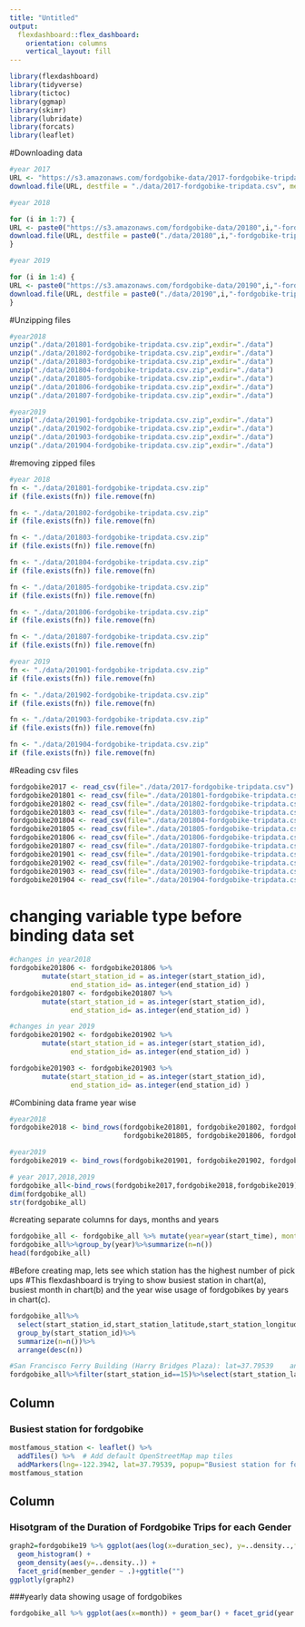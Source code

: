 ```yaml
---
title: "Untitled"
output: 
  flexdashboard::flex_dashboard:
    orientation: columns
    vertical_layout: fill
---
```


```r
library(flexdashboard)
library(tidyverse)
library(tictoc)
library(ggmap)
library(skimr)
library(lubridate)
library(forcats)
library(leaflet)
```

#Downloading data
```r
#year 2017
URL <- "https://s3.amazonaws.com/fordgobike-data/2017-fordgobike-tripdata.csv"
download.file(URL, destfile = "./data/2017-fordgobike-tripdata.csv", method="curl")

#year 2018

for (i in 1:7) {
URL <- paste0("https://s3.amazonaws.com/fordgobike-data/20180",i,"-fordgobike-tripdata.csv.zip")
download.file(URL, destfile = paste0("./data/20180",i,"-fordgobike-tripdata.csv.zip"), method="curl")
}

#year 2019

for (i in 1:4) {
URL <- paste0("https://s3.amazonaws.com/fordgobike-data/20190",i,"-fordgobike-tripdata.csv.zip")
download.file(URL, destfile = paste0("./data/20190",i,"-fordgobike-tripdata.csv.zip"), method="curl")
}

```
#Unzipping files
```r
#year2018
unzip("./data/201801-fordgobike-tripdata.csv.zip",exdir="./data")
unzip("./data/201802-fordgobike-tripdata.csv.zip",exdir="./data")
unzip("./data/201803-fordgobike-tripdata.csv.zip",exdir="./data")
unzip("./data/201804-fordgobike-tripdata.csv.zip",exdir="./data")
unzip("./data/201805-fordgobike-tripdata.csv.zip",exdir="./data")
unzip("./data/201806-fordgobike-tripdata.csv.zip",exdir="./data")
unzip("./data/201807-fordgobike-tripdata.csv.zip",exdir="./data")

#year2019
unzip("./data/201901-fordgobike-tripdata.csv.zip",exdir="./data")
unzip("./data/201902-fordgobike-tripdata.csv.zip",exdir="./data")
unzip("./data/201903-fordgobike-tripdata.csv.zip",exdir="./data")
unzip("./data/201904-fordgobike-tripdata.csv.zip",exdir="./data")


```

#removing zipped files
```r
#year 2018
fn <- "./data/201801-fordgobike-tripdata.csv.zip"
if (file.exists(fn)) file.remove(fn)

fn <- "./data/201802-fordgobike-tripdata.csv.zip"
if (file.exists(fn)) file.remove(fn)

fn <- "./data/201803-fordgobike-tripdata.csv.zip"
if (file.exists(fn)) file.remove(fn)

fn <- "./data/201804-fordgobike-tripdata.csv.zip"
if (file.exists(fn)) file.remove(fn)

fn <- "./data/201805-fordgobike-tripdata.csv.zip"
if (file.exists(fn)) file.remove(fn)

fn <- "./data/201806-fordgobike-tripdata.csv.zip"
if (file.exists(fn)) file.remove(fn)

fn <- "./data/201807-fordgobike-tripdata.csv.zip"
if (file.exists(fn)) file.remove(fn)

#year 2019
fn <- "./data/201901-fordgobike-tripdata.csv.zip"
if (file.exists(fn)) file.remove(fn)

fn <- "./data/201902-fordgobike-tripdata.csv.zip"
if (file.exists(fn)) file.remove(fn)

fn <- "./data/201903-fordgobike-tripdata.csv.zip"
if (file.exists(fn)) file.remove(fn)

fn <- "./data/201904-fordgobike-tripdata.csv.zip"
if (file.exists(fn)) file.remove(fn)


```
#Reading csv files
```r
fordgobike2017 <- read_csv(file="./data/2017-fordgobike-tripdata.csv")
fordgobike201801 <- read_csv(file="./data/201801-fordgobike-tripdata.csv")
fordgobike201802 <- read_csv(file="./data/201802-fordgobike-tripdata.csv")
fordgobike201803 <- read_csv(file="./data/201803-fordgobike-tripdata.csv")
fordgobike201804 <- read_csv(file="./data/201804-fordgobike-tripdata.csv")
fordgobike201805 <- read_csv(file="./data/201805-fordgobike-tripdata.csv")
fordgobike201806 <- read_csv(file="./data/201806-fordgobike-tripdata.csv")
fordgobike201807 <- read_csv(file="./data/201807-fordgobike-tripdata.csv")
fordgobike201901 <- read_csv(file="./data/201901-fordgobike-tripdata.csv")
fordgobike201902 <- read_csv(file="./data/201902-fordgobike-tripdata.csv")
fordgobike201903 <- read_csv(file="./data/201903-fordgobike-tripdata.csv")
fordgobike201904 <- read_csv(file="./data/201904-fordgobike-tripdata.csv")

```
# changing variable type before binding data set
```r
#changes in year2018
fordgobike201806 <- fordgobike201806 %>%
        mutate(start_station_id = as.integer(start_station_id),
               end_station_id= as.integer(end_station_id) ) 
fordgobike201807 <- fordgobike201807 %>%
        mutate(start_station_id = as.integer(start_station_id),
               end_station_id= as.integer(end_station_id) )

#changes in year 2019
fordgobike201902 <- fordgobike201902 %>%
        mutate(start_station_id = as.integer(start_station_id),
               end_station_id= as.integer(end_station_id) )

fordgobike201903 <- fordgobike201903 %>%
        mutate(start_station_id = as.integer(start_station_id),
               end_station_id= as.integer(end_station_id) )


```


#Combining data frame year wise
```r
#year2018
fordgobike2018 <- bind_rows(fordgobike201801, fordgobike201802, fordgobike201803, fordgobike201804,
                            fordgobike201805, fordgobike201806, fordgobike201807)

#year2019
fordgobike2019 <- bind_rows(fordgobike201901, fordgobike201902, fordgobike201903, fordgobike201904)

# year 2017,2018,2019
fordgobike_all<-bind_rows(fordgobike2017,fordgobike2018,fordgobike2019)
dim(fordgobike_all)
str(fordgobike_all)

```

#creating separate columns for days, months and years
```r
fordgobike_all <- fordgobike_all %>% mutate(year=year(start_time), month=month(start_time), day=day(start_time) ) 
fordgobike_all%>%group_by(year)%>%summarize(n=n())
head(fordgobike_all)
```
#Before creating map, lets see which station has the highest number of pick ups
#This flexdashboard is trying to show busiest station in chart(a), busiest month in chart(b) and the year wise usage of fordgobikes by years in chart(c).
```r
fordgobike_all%>%
  select(start_station_id,start_station_latitude,start_station_longitude)%>%
  group_by(start_station_id)%>%
  summarize(n=n())%>%
  arrange(desc(n))

#San Francisco Ferry Building (Harry Bridges Plaza): lat=37.79539	 and long =-122.3942
fordgobike_all%>%filter(start_station_id==15)%>%select(start_station_latitude,start_station_longitude)
```


Column {data-width=650}
-----------------------------------------------------------------------

### Busiest station for fordgobike

```r
mostfamous_station <- leaflet() %>%
  addTiles() %>%  # Add default OpenStreetMap map tiles
  addMarkers(lng=-122.3942, lat=37.79539, popup="Busiest station for fordgobike")  
mostfamous_station
```

Column {data-width=350}
-----------------------------------------------------------------------

### Hisotgram of the Duration of Fordgobike Trips for each Gender

```r
graph2=fordgobike19 %>% ggplot(aes(log(x=duration_sec), y=..density..,fill=member_gender)) + 
  geom_histogram() + 
  geom_density(aes(y=..density..)) +
  facet_grid(member_gender ~ .)+ggtitle("")
ggplotly(graph2)
```

###yearly data showing usage of fordgobikes
```r
fordgobike_all %>% ggplot(aes(x=month)) + geom_bar() + facet_grid(year ~ .)+ggtitle("yearly data showing usage of fordgobikes")
```


